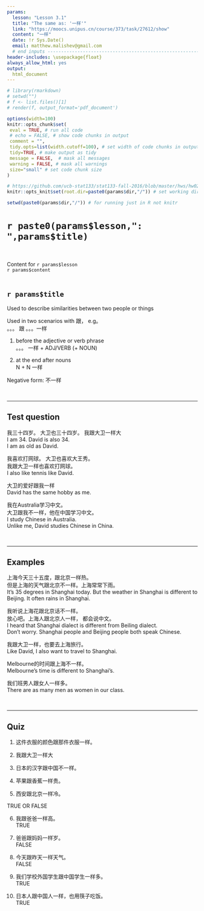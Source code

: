```yaml
---
params:
  lesson: "Lesson 3.1"
  title: "The same as: '一样'"            
  link: "https://moocs.unipus.cn/course/373/task/27612/show"
  content: "一样"  
  date: !r Sys.Date()
  email: matthew.malishev@gmail.com    
  # end inputs ---------------------------------------------------------------
header-includes: \usepackage{float}
always_allow_html: yes
output:
  html_document 
---
```


```r
# library(rmarkdown)
# setwd("")
# f <- list.files()[1]
# render(f, output_format='pdf_document')
```

```r
options(width=100)
knitr::opts_chunk$set(
 eval = TRUE, # run all code
 # echo = FALSE, # show code chunks in output 
 comment = "",
 tidy.opts=list(width.cutoff=100), # set width of code chunks in output
 tidy=TRUE, # make output as tidy
 message = FALSE,  # mask all messages
 warning = FALSE, # mask all warnings 
 size="small" # set code chunk size
)

# https://github.com/ucb-stat133/stat133-fall-2016/blob/master/hws/hw02-tables-ggplot.Rmd
knitr::opts_knit$set(root.dir=paste0(params$dir,"/")) # set working dir

setwd(paste0(params$dir,"/")) # for running just in R not knitr
```

# `r paste0(params$lesson,": ",params$title)`    
\  

Content for `r params$lesson`  
`r params$content`      
\  

<!-- ____________________________________________________________________________ -->
<!-- ____________________________________________________________________________ -->
<!-- ____________________________________________________________________________ -->
<!-- start body -->  
  
## `r params$title`      

Used to describe similarities between two people or things  

Used in two scenarios with 跟， e.g。    
。。。 跟 。。。一样  

1. before the adjective or verb phrase    
。。。 一样 + ADJ/VERB (+ NOUN)    

2. at the end after nouns    
N + N 一样  

Negative form:  不一样    

\  

******      
  
## Test question        

我三十四岁。 大卫也三十四岁。 
我跟大卫一样大  
I am 34. David is also 34.   
I am as old as David.    


我喜欢打网球。 大卫也喜欢大王秀。  
我跟大卫一样也喜欢打网球。  
I also like tennis like David.  

大卫的爱好跟我一样    
David has the same hobby as me.   

我在Australia学习中文。  
大卫跟我不一样，他在中国学习中文。  
I study Chinese in Australia.  
Unlike me, David studies Chinese in China.    

\  

******      
    
## Examples   

上海今天三十五度，跟北京一样热。    
但是上海的天气跟北京不一样。上海常常下雨。  
It's 35 degrees in Shanghai today. But the weather in Shanghai is different to Beijing. It often rains in Shanghai.  

我听说上海花跟北京话不一样。    
放心吧。上海人跟北京人一样， 都会说中文。    
I heard that Shanghai dialect is different from Beiling dialect.    
Don't worry. Shanghai people and Beijing people both speak Chinese.  

我跟大卫一样，也要去上海旅行。  
Like David, I also want to travel to Shanghai.  

Melbourne的时间跟上海不一样。   
Melbourne's time is different to Shanghai's.  

我们班男人跟女人一样多。   
There are as many men as women in our class.     

\  

******      
  
## Quiz  

1.  
这件衣服的颜色跟那件衣服一样。  

2.  
我跟大卫一样大  

3.  
日本的汉字跟中国不一样。  

4.  
苹果跟香蕉一样贵。  

5.  
西安跟北京一样冷。

TRUE OR FALSE    

6.  
我跟爸爸一样高。  
TRUE    

7.  
爸爸跟妈妈一样岁。  
FALSE  

8.  
今天跟昨天一样天气。  
FALSE  

9.  
我们学校外国学生跟中国学生一样多。  
TRUE    

10.  
日本人跟中国人一样，也用筷子吃饭。  
TRUE  







